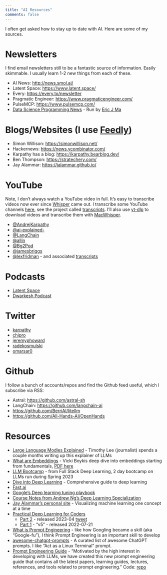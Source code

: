 ```yaml
---
title: "AI Resources"
comments: false
---
```


I often get asked how to stay up to date with AI. Here are some of my sources.

# Newsletters

I find email newsletters still to be a fantastic source of information. Easily skimmable. I usually learn 1-2 new things from each of these.

- AI News: <http://news.smol.ai/>
- Latent Space: <https://www.latent.space/>
- Every: <https://every.to/newsletter>
- Pragmatic Engineer: <https://www.pragmaticengineer.com/>
- PulseMCP: <https://www.pulsemcp.com/>
- [Data Science Programming News](https://dspn.substack.com/) - Run by [Eric J Ma](https://ericmjl.github.io/)

# Blogs/Websites (I use [Feedly](https://feedly.com/))

- Simon Willison: <https://simonwillison.net/>
- Hackernews: <https://news.ycombinator.com/>
- Karpathy has a blog: <https://karpathy.bearblog.dev/>
- Ben Thompson: <https://stratechery.com/>
- Jay Alammar: <https://jalammar.github.io/>

# YouTube

Note, I don't always watch a YouTube video in full. It's easy to transcribe videos now ever since [Whisper](https://lawwu.github.io/posts/2023-11-15-whisper-transcripts/) came out. I transcribe some YouTube channels [here](https://lawwu.github.io/transcripts/), see the project called [transcripts](https://github.com/lawwu/transcripts). I'll also use [yt-dlp](https://github.com/yt-dlp/yt-dlp) to download videos and transcribe them with [MacWhisper](https://goodsnooze.gumroad.com/l/macwhisper).

- [@AndrejKarpathy](https://www.youtube.com/c/AndrejKarpathy)
- [@ai-explained-](https://www.youtube.com/@ai-explained-)
- [@LangChain](https://www.youtube.com/@LangChain)
- [@allin](https://www.youtube.com/@allin)
- [@Bg2Pod](https://www.youtube.com/@Bg2Pod)
- [@jamesbriggs](https://www.youtube.com/@jamesbriggs)
- [@lexfridman](https://www.youtube.com/@lexfridman) - and associated [transcripts](https://karpathy.ai/lexicap/)


# Podcasts

- [Latent Space](https://podcasts.apple.com/us/podcast/latent-space-the-ai-engineer-podcast/id1674008350)
- [Dwarkesh Podcast](https://podcasts.apple.com/us/podcast/dwarkesh-podcast/id1516093381)


# Twitter

- [karpathy](https://x.com/karpathy)
- [chipro](https://x.com/chipro)
- [jeremyphoward](https://x.com/jeremyphoward)
- [radekosmulski](https://x.com/radekosmulski)
- [omarsar0](https://x.com/omarsar0)

# Github

I follow a bunch of accounts/repos and find the Github feed useful, which I subscribe via RSS:

- Astral: <https://github.com/astral-sh>
- LangChain: <https://github.com/langchain-ai>
- <https://github.com/BerriAI/litellm>
- <https://github.com/All-Hands-AI/OpenHands>

# Resources

- [Large Language Modles Explained](https://www.understandingai.org/p/large-language-models-explained-with) - Timothy Lee (journalist) spends a couple months writing up this explainer of LLMs
- [What are Embeddings](https://github.com/veekaybee/what_are_embeddings) - Vicki Boykis deep dive into embeddings starting from fundamentals, [PDF here](https://raw.githubusercontent.com/veekaybee/what_are_embeddings/main/embeddings.pdf)
- [LLM Bootcamp](https://fullstackdeeplearning.com/llm-bootcamp/spring-2023/) - from Full Stack Deep Learning, 2 day bootcamp on LLMs run during Spring 2023
- [Dive into Deep Learning](https://d2l.ai/chapter_introduction/index.html) - Comprehensive guide to deep learning
- [Fast.ai](https://www.fast.ai/)
- [Google's Deep learning tuning playbook](https://github.com/google-research/tuning_playbook)
- [Course Notes from Andrew Ng's Deep Learning Specialization](https://github.com/lijqhs/deeplearning-notes)
- [Jay Alammar's personal site](https://jalammar.github.io/) - Visualizing machine learning one concept at a time
- [Practical Deep Learning for Coders](https://course.fast.ai/)
  - [Part 2](https://course.fast.ai/Lessons/part2.html) - released 2023-04 [tweet](https://twitter.com/jeremyphoward/status/1643410603363692544)
  - [Part 1](https://course.fast.ai/Lessons/lesson1.html) - "v5" - released 2022-07-21
- [What is Prompt Engineering](https://prmpts.ai/blog/what-is-prompt-engineering) - like how Googling became a skill (aka "Google-fu"), I think Prompt Engineering is an important skill to develop
- [awesome-chatgpt-prompts](https://github.com/f/awesome-chatgpt-prompts) - A curated list of awesome ChatGPT prompts. I like "Act as a Linux Terminal" prompt.
- [Prompt Engineering Guide](https://www.promptingguide.ai/) - "Motivated by the high interest in developing with LLMs, we have created this new prompt engineering guide that contains all the latest papers, learning guides, lectures, references, and tools related to prompt engineering." Code: [repo](https://github.com/dair-ai/Prompt-Engineering-Guide)
